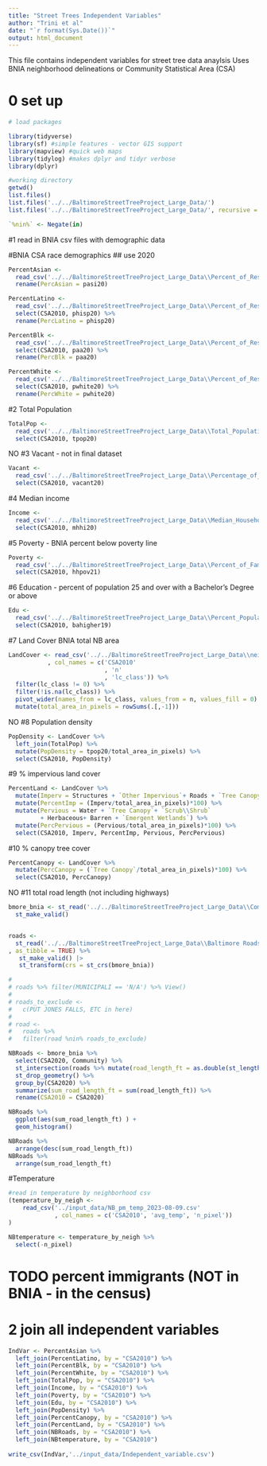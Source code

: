 ```yaml
---
title: "Street Trees Independent Variables"
author: "Trini et al"
date: "`r format(Sys.Date())`"
output: html_document
---
```

This file contains independent variables for street tree data anaylsis 
Uses BNIA neighborhood delineations or Community Statistical Area (CSA)

# 0 set up
```r
# load packages

library(tidyverse)
library(sf) #simple features - vector GIS support
library(mapview) #quick web maps 
library(tidylog) #makes dplyr and tidyr verbose
library(dplyr)

#working directory
getwd()
list.files()
list.files('../../BaltimoreStreetTreeProject_Large_Data/')
list.files('../../BaltimoreStreetTreeProject_Large_Data/', recursive = TRUE)

`%nin%` <- Negate(in)
```


#1 read in BNIA csv files with demographic data

#BNIA CSA race demographics ## use 2020
```r

PercentAsian <-  
  read_csv('../../BaltimoreStreetTreeProject_Large_Data\\Percent_of_Residents_-_Asian_(Non-Hispanic).csv') %>%   select(CSA2010, pasi20) %>% 
  rename(PercAsian = pasi20)

PercentLatino <- 
  read_csv('../../BaltimoreStreetTreeProject_Large_Data\\Percent_of_Residents_-_Hispanic.csv') %>% 
  select(CSA2010, phisp20) %>% 
  rename(PercLatino = phisp20)

PercentBlk <- 
  read_csv('../../BaltimoreStreetTreeProject_Large_Data\\Percent_of_Residents_-_Black_African-American_(Non-Hispanic).csv') %>% 
  select(CSA2010, paa20) %>% 
  rename(PercBlk = paa20)

PercentWhite <- 
  read_csv('../../BaltimoreStreetTreeProject_Large_Data\\Percent_of_Residents_-_White_Caucasian_(Non-Hispanic).csv') %>% 
  select(CSA2010, pwhite20) %>% 
  rename(PercWhite = pwhite20) 

```

#2 Total Population
```r
TotalPop <- 
  read_csv('../../BaltimoreStreetTreeProject_Large_Data\\Total_Population.csv') %>% 
  select(CSA2010, tpop20)
```

NO #3 Vacant - not in final dataset

```r
Vacant <- 
  read_csv('../../BaltimoreStreetTreeProject_Large_Data\\Percentage_of_Residential_Properties_that_are_Vacant_and_Abandoned.csv') %>% 
  select(CSA2010, vacant20)
```

#4 Median income
```r
Income <- 
  read_csv('../../BaltimoreStreetTreeProject_Large_Data\\Median_Household_Income.csv') %>% 
  select(CSA2010, mhhi20) 
```

#5 Poverty - BNIA percent below poverty line
```r
Poverty <- 
  read_csv('../../BaltimoreStreetTreeProject_Large_Data\\Percent_of_Family_Households_Living_Below_the_Poverty_Line.csv') %>% 
  select(CSA2010, hhpov21) 

```

#6 Education - percent of population 25 and over with a Bachelor's Degree or above
```r
Edu <- 
  read_csv('../../BaltimoreStreetTreeProject_Large_Data\\Percent_Population_(25_Years_and_over)_with_a_Bachelor_s_Degree_or_Above.csv') %>% 
  select(CSA2010, bahigher19) 

```

#7 Land Cover BNIA total NB area
```r
LandCover <- read_csv('../../BaltimoreStreetTreeProject_Large_Data\\neighs_bnia.csv'
           , col_names = c('CSA2010'
                           , 'n'
                           , 'lc_class')) %>%
  filter(lc_class != 0) %>% 
  filter(!is.na(lc_class)) %>% 
  pivot_wider(names_from = lc_class, values_from = n, values_fill = 0) %>% 
  mutate(total_area_in_pixels = rowSums(.[,-1]))
```


NO #8 Population density
```r
PopDensity <- LandCover %>% 
  left_join(TotalPop) %>%  
  mutate(PopDensity = tpop20/total_area_in_pixels) %>% 
  select(CSA2010, PopDensity)
```



#9 % impervious land cover
```r
PercentLand <- LandCover %>% 
  mutate(Imperv = Structures + `Other Impervious`+ Roads + `Tree Canopy over Structures` + `Tree Canopy over Other Impervious` + `Tree Canopy over Roads` ) %>% 
  mutate(PercentImp = (Imperv/total_area_in_pixels)*100) %>% 
  mutate(Pervious = Water + `Tree Canopy`+ `Scrub\\Shrub`  
         + Herbaceous+ Barren + `Emergent Wetlands`) %>% 
  mutate(PercPervious = (Pervious/total_area_in_pixels)*100) %>% 
  select(CSA2010, Imperv, PercentImp, Pervious, PercPervious)
```


#10 % canopy tree cover
```r
PercentCanopy <- LandCover %>% 
  mutate(PercCanopy = (`Tree Canopy`/total_area_in_pixels)*100) %>% 
  select(CSA2010, PercCanopy)
```

NO #11 total road length (not including highways)
```r

bmore_bnia <- st_read('../../BaltimoreStreetTreeProject_Large_Data\\Community_Statistical_Areas_(CSAs)__Reference_Boundaries/Community_Statistical_Areas_(CSAs)__Reference_Boundaries.shp') |> #BNIA community delineations
  st_make_valid()


roads <- 
  st_read('../../BaltimoreStreetTreeProject_Large_Data\\Baltimore Roads/MDOT_Know_Your_Roads.shp'
, as_tibble = TRUE) %>% 
   st_make_valid() |> 
   st_transform(crs = st_crs(bmore_bnia))

# 
# roads %>% filter(MUNICIPALI == 'N/A') %>% View()
# 
# roads_to_exclude <- 
#   c(PUT JONES FALLS, ETC in here)
# 
# road <- 
#   roads %>% 
#   filter(road %nin% roads_to_exclude)

NBRoads <- bmore_bnia %>%
  select(CSA2020, Community) %>% 
  st_intersection(roads %>% mutate(road_length_ft = as.double(st_length(.)))) %>% 
  st_drop_geometry() %>% 
  group_by(CSA2020) %>% 
  summarize(sum_road_length_ft = sum(road_length_ft)) %>% 
  rename(CSA2010 = CSA2020)

NBRoads %>% 
  ggplot(aes(sum_road_length_ft) ) +
  geom_histogram()

NBRoads %>% 
  arrange(desc(sum_road_length_ft))
NBRoads %>% 
  arrange(sum_road_length_ft)

```

#Temperature
```r
#read in temperature by neighborhood csv 
(temperature_by_neigh <- 
    read_csv('../input_data/NB_pm_temp_2023-08-09.csv' 
             , col_names = c('CSA2010', 'avg_temp', 'n_pixel'))
)

NBtemperature <- temperature_by_neigh %>% 
  select(-n_pixel)
```

# TODO percent immigrants (NOT in BNIA - in the census) 

# 2 join all independent variables 
```r
IndVar <- PercentAsian %>% 
  left_join(PercentLatino, by = "CSA2010") %>% 
  left_join(PercentBlk, by = "CSA2010") %>%
  left_join(PercentWhite, by = "CSA2010") %>% 
  left_join(TotalPop, by = "CSA2010") %>% 
  left_join(Income, by = "CSA2010") %>%
  left_join(Poverty, by = "CSA2010") %>% 
  left_join(Edu, by = "CSA2010") %>% 
  left_join(PopDensity) %>% 
  left_join(PercentCanopy, by = "CSA2010") %>% 
  left_join(PercentLand, by = "CSA2010") %>% 
  left_join(NBRoads, by = "CSA2010") %>% 
  left_join(NBtemperature, by = "CSA2010")
  
write_csv(IndVar,'../input_data/Independent_variable.csv')  
```



